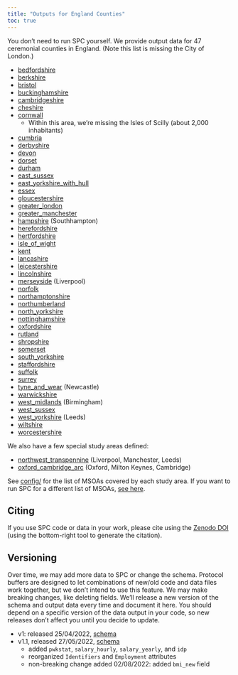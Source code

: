 ```yaml
---
title: "Outputs for England Counties"
toc: true
---
```


You don't need to run SPC yourself. We provide output data for 47 ceremonial
counties in England. (Note this list is missing the City of London.)

- [bedfordshire](https://ramp0storage.blob.core.windows.net/spc-output/v1.1/bedfordshire.pb.gz)
- [berkshire](https://ramp0storage.blob.core.windows.net/spc-output/v1.1/berkshire.pb.gz)
- [bristol](https://ramp0storage.blob.core.windows.net/spc-output/v1.1/bristol.pb.gz)
- [buckinghamshire](https://ramp0storage.blob.core.windows.net/spc-output/v1.1/buckinghamshire.pb.gz)
- [cambridgeshire](https://ramp0storage.blob.core.windows.net/spc-output/v1.1/cambridgeshire.pb.gz)
- [cheshire](https://ramp0storage.blob.core.windows.net/spc-output/v1.1/cheshire.pb.gz)
- [cornwall](https://ramp0storage.blob.core.windows.net/spc-output/v1.1/cornwall.pb.gz)
  - Within this area, we're missing the Isles of Scilly (about 2,000 inhabitants)
- [cumbria](https://ramp0storage.blob.core.windows.net/spc-output/v1.1/cumbria.pb.gz)
- [derbyshire](https://ramp0storage.blob.core.windows.net/spc-output/v1.1/derbyshire.pb.gz)
- [devon](https://ramp0storage.blob.core.windows.net/spc-output/v1.1/devon.pb.gz)
- [dorset](https://ramp0storage.blob.core.windows.net/spc-output/v1.1/dorset.pb.gz)
- [durham](https://ramp0storage.blob.core.windows.net/spc-output/v1.1/durham.pb.gz)
- [east_sussex](https://ramp0storage.blob.core.windows.net/spc-output/v1.1/east_sussex.pb.gz)
- [east_yorkshire_with_hull](https://ramp0storage.blob.core.windows.net/spc-output/v1.1/east_yorkshire_with_hull.pb.gz)
- [essex](https://ramp0storage.blob.core.windows.net/spc-output/v1.1/essex.pb.gz)
- [gloucestershire](https://ramp0storage.blob.core.windows.net/spc-output/v1.1/gloucestershire.pb.gz)
- [greater_london](https://ramp0storage.blob.core.windows.net/spc-output/v1.1/greater_london.pb.gz)
- [greater_manchester](https://ramp0storage.blob.core.windows.net/spc-output/v1.1/greater_manchester.pb.gz)
- [hampshire](https://ramp0storage.blob.core.windows.net/spc-output/v1.1/hampshire.pb.gz) (Southhampton)
- [herefordshire](https://ramp0storage.blob.core.windows.net/spc-output/v1.1/herefordshire.pb.gz)
- [hertfordshire](https://ramp0storage.blob.core.windows.net/spc-output/v1.1/hertfordshire.pb.gz)
- [isle_of_wight](https://ramp0storage.blob.core.windows.net/spc-output/v1.1/isle_of_wight.pb.gz)
- [kent](https://ramp0storage.blob.core.windows.net/spc-output/v1.1/kent.pb.gz)
- [lancashire](https://ramp0storage.blob.core.windows.net/spc-output/v1.1/lancashire.pb.gz)
- [leicestershire](https://ramp0storage.blob.core.windows.net/spc-output/v1.1/leicestershire.pb.gz)
- [lincolnshire](https://ramp0storage.blob.core.windows.net/spc-output/v1.1/lincolnshire.pb.gz)
- [merseyside](https://ramp0storage.blob.core.windows.net/spc-output/v1.1/merseyside.pb.gz) (Liverpool)
- [norfolk](https://ramp0storage.blob.core.windows.net/spc-output/v1.1/norfolk.pb.gz)
- [northamptonshire](https://ramp0storage.blob.core.windows.net/spc-output/v1.1/northamptonshire.pb.gz)
- [northumberland](https://ramp0storage.blob.core.windows.net/spc-output/v1.1/northumberland.pb.gz)
- [north_yorkshire](https://ramp0storage.blob.core.windows.net/spc-output/v1.1/north_yorkshire.pb.gz)
- [nottinghamshire](https://ramp0storage.blob.core.windows.net/spc-output/v1.1/nottinghamshire.pb.gz)
- [oxfordshire](https://ramp0storage.blob.core.windows.net/spc-output/v1.1/oxfordshire.pb.gz)
- [rutland](https://ramp0storage.blob.core.windows.net/spc-output/v1.1/rutland.pb.gz)
- [shropshire](https://ramp0storage.blob.core.windows.net/spc-output/v1.1/shropshire.pb.gz)
- [somerset](https://ramp0storage.blob.core.windows.net/spc-output/v1.1/somerset.pb.gz)
- [south_yorkshire](https://ramp0storage.blob.core.windows.net/spc-output/v1.1/south_yorkshire.pb.gz)
- [staffordshire](https://ramp0storage.blob.core.windows.net/spc-output/v1.1/staffordshire.pb.gz)
- [suffolk](https://ramp0storage.blob.core.windows.net/spc-output/v1.1/suffolk.pb.gz)
- [surrey](https://ramp0storage.blob.core.windows.net/spc-output/v1.1/surrey.pb.gz)
- [tyne_and_wear](https://ramp0storage.blob.core.windows.net/spc-output/v1.1/tyne_and_wear.pb.gz) (Newcastle)
- [warwickshire](https://ramp0storage.blob.core.windows.net/spc-output/v1.1/warwickshire.pb.gz)
- [west_midlands](https://ramp0storage.blob.core.windows.net/spc-output/v1.1/west_midlands.pb.gz) (Birmingham)
- [west_sussex](https://ramp0storage.blob.core.windows.net/spc-output/v1.1/west_sussex.pb.gz)
- [west_yorkshire](https://ramp0storage.blob.core.windows.net/spc-output/v1.1/west_yorkshire.pb.gz) (Leeds)
- [wiltshire](https://ramp0storage.blob.core.windows.net/spc-output/v1.1/wiltshire.pb.gz)
- [worcestershire](https://ramp0storage.blob.core.windows.net/spc-output/v1.1/worcestershire.pb.gz)

We also have a few special study areas defined:

- [northwest_transpennine](https://ramp0storage.blob.core.windows.net/spc-output/v1.1/northwest_transpennine.pb.gz) (Liverpool, Manchester, Leeds)
- [oxford_cambridge_arc](https://ramp0storage.blob.core.windows.net/spc-output/v1.1/oxford_cambridge_arc.pb.gz) (Oxford, Milton Keynes, Cambridge)

See [config/](https://github.com/alan-turing-institute/uatk-spc/tree/main/config) for the
list of MSOAs covered by each study area. If you want to run SPC for a
different list of MSOAs, [see here](custom_areas.qmd).

## Citing

If you use SPC code or data in your work, please cite using the [Zenodo
DOI](https://zenodo.org/badge/latestdoi/479038905) (using the bottom-right tool
to generate the citation).

## Versioning

Over time, we may add more data to SPC or change the schema. Protocol buffers
are designed to let combinations of new/old code and data files work together,
but we don't intend to use this feature. We may make breaking changes, like
deleting fields. We'll release a new version of the schema and output data
every time and document it here. You should depend on a specific version of the
data output in your code, so new releases don't affect you until you decide to
update.

- v1: released 25/04/2022, [schema](https://github.com/alan-turing-institute/uatk-spc/blob/a9e8b361e942ba67a93f9b5b6a7d66b7ff8b0239/synthpop.proto)
- v1.1, released 27/05/2022, [schema](https://github.com/alan-turing-institute/uatk-spc/blob/570b65962d0595c0b28e0cf3554d1dd668b3932b/synthpop.proto)
  - added `pwkstat`, `salary_hourly`, `salary_yearly`, and `idp`
  - reorganized `Identifiers` and `Employment` attributes
  - non-breaking change added 02/08/2022: added `bmi_new` field
